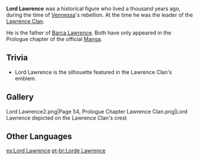 {{Stub|Profile: Personality & Appearance<br />Story (summary of events he was involved in)}}
{{Character Infobox
|image            = NPC Lord Lawrence.png
|type             = Historical
|deceased         = Past
|region           = Mondstadt
|affiliation      = Lawrence Clan
|ancestry         = Lawrence Clan
|child            = Barca Lawrence
|relative         = Venerare
|relativeNote     = Ancestor
|relative2        = Eula
|relativeNote2    = Descendant
|relative3        = Schubert
|relativeNote3    = Descendant
}}
'''Lord Lawrence''' was a historical figure who lived a thousand years ago, during the time of [[Vennessa]]'s rebellion. At the time he was the leader of the [[Lawrence Clan]].

He is the father of [[Barca Lawrence]]. Both have only appeared in the Prologue chapter of the official [[Manga]].
<!--
==Profile==
===Personality===
===Appearance===
==Story==
-->
==Trivia==
* Lord Lawrence is the silhouette featured in the Lawrence Clan's emblem.

==Gallery==
<gallery hideaddbutton="true" captionalign="center">
Lord Lawrence2.png|Page 54, Prologue Chapter
Lawrence Clan.png|Lord Lawrence depicted on the Lawrence Clan's crest
</gallery>

==Other Languages==
{{Other Languages
|en       = Lord Lawrence
|zhs      = 劳伦斯老爷
|zhs_rm   = Láolúnsī Lǎoyé
|zht      = 勞倫斯老爺
|zht_rm   = Láolúnsī Lǎoyé
|zh_tl    = Master Lawrence
|ja       = ローレンス候
|ja_rm    = Roorensu-kou{{Assumed}}
|ja_tl    = Marquess Lawrence
|ko       = 로렌스 {{tt|국왕|國王}}
|ko_rm    = Rorenseu Gugwang
|ko_tl    = King Lawrence
|es       = Lord Lawrence
|fr       = Seigneur Lawrence
|fr_tl    = Lord Lawrence
|ru       = Лорд Лоуренс
|ru_tl    = 
|th       = ลอร์ด ลอว์เรนซ์
|th_rm    = Lod Loren
|th_tl    = 
|vi       = Lord Lawrence
|de       = Lord Lawrence
|id       = Lord Lawrence
|pt       = Lorde Lawrence
|pt_tl    = Lord Lawrence
}}

[[es:Lord Lawrence]]
[[pt-br:Lorde Lawrence]]